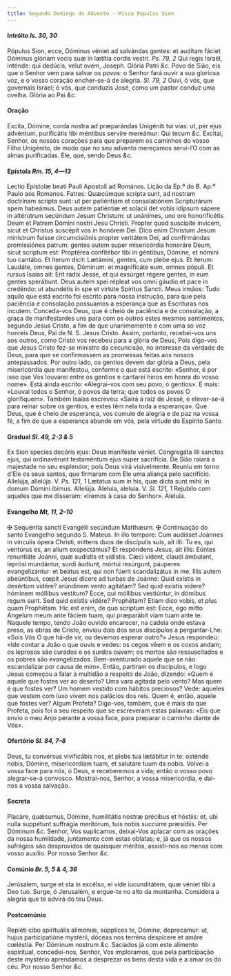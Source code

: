 ```yaml
---
title: Segundo Domingo do Advento - Missa Populus Sion
---
```


<h4 class="text-center">
  Intróito <em>Is. 30, 30</em>
</h4>

<div class="grid grid-cols-2 gap-5">
  <span class="text-justify">
    Pópulus Sion, ecce, Dóminus véniet ad salvándas gentes: et audítam fáciet
    Dóminus glóriam vocis suæ in lætítia cordis vestri.
    <em>Ps. 79, 2</em> Qui regis Israël, inténde: qui dedúcis, velut ovem, Joseph.
    Glória Patri <em>&c.</em>
  </span>
  <span class="text-justify">
    Povo de Sião, eis que o Senhor vem para salvar os povos: o Senhor fará ouvir
    a sua gloriosa voz, e o vosso coração encher-se-á de alegria.
    <em>Sl. 79, 2</em> Ouvi, ó vós, que governais Israel; ó vós, que conduzis José,
    como um pastor conduz uma ovelha. Glória ao Pai <em>&c.</em>
  </span>
</div>

<h4 class="text-center">Oração</h4>

<div class="grid grid-cols-2 gap-5">
  <span class="text-justify">
    Excita, Dómine, corda nostra ad præparándas Unigéniti tui vias: ut, per ejus
    advéntum, purificátis tibi méntibus servíre mereámur: Qui tecum <em>&c.</em>
  </span>
  <span class="text-justify">
    Excitai, Senhor, os nossos corações para que preparem os caminhos do vosso
    Filho Unigénito, de modo que no seu advento mereçamos servi-l’O com as almas
    purificadas. Ele, que, sendo Deus <em>&c.</em>
  </span>
</div>

<h4 class="text-center">
  Epístola <em>Rm. 15, 4—13</em>
</h4>

<div class="grid grid-cols-2 gap-5">
  <span class="text-justify">
    Lectio Epístolæ beati Pauli Apostoli ad Romános.
  </span>
  <span class="text-justify">Lição da Ep.ª do B. Ap.º Paulo aos Romanos.</span>
  <span class="text-justify">
    Fatres: Quæcúmque scripta sunt, ad nostram doctrínam scripta sunt: ut per
    patiéntiam et consolatiónem Scripturárum spem habeámus. Deus autem patiéntiæ
    et solácii det vobis idípsum sápere in altérutrum secúndum Jesum Christum:
    ut unánimes, uno ore honorificétis Deum et Patrem Dómini nostri Jesu
    Christi. Propter quod suscípite ínvicem, sicut et Christus suscépit vos in
    honórem Dei. Dico enim Christum Jesum minístrum fuísse circumcisiónis
    propter veritátem Dei, ad confirmándas promissiónes patrum: gentes autem
    super misericórdia honoráre Deum, sicut scriptum est: Proptérea confitébor
    tibi in géntibus, Dómine, et nómini tuo cantábo. Et íterum dicit: Lætámini,
    gentes, cum plebe ejus. Et iterum: Laudáte, omnes gentes, Dóminum: et
    magnificáte eum, omnes pópuli. Et rursus Isaías ait: Erit radix Jesse, et
    qui exsúrget régere gentes, in eum gentes sperábunt. Deus autem spei répleat
    vos omni gáudio et pace in credéndo: ut abundétis in spe et virtúte Spíritus
    Sancti.
  </span>
  <span class="text-justify">
    Meus irmãos: Tudo aquilo que está escrito foi escrito para nossa instrução,
    para que pela paciência e consolação possuamos a esperança que as Escrituras
    nos incutem. Conceda-vos Deus, que é cheio de paciência e de consolação, a
    graça de manifestardes uns para com os outros estes mesmos sentimentos,
    segundo Jesus Cristo, a fim de que unanimemente e com uma só voz honreis
    Deus, Pai de N. S. Jesus Cristo. Assim, portanto, recebei-vos uns aos
    outros, como Cristo vos recebeu para a glória de Deus, Pois digo-vos que
    Jesus Cristo fez-se ministro da circuncisão, no interesse da verdade de
    Deus, para que se confirmassem as promessas feitas aos nossos antepassados.
    Por outro lado, os gentios devem dar glória a Deus, pela misericórdia que
    manifestou, conforme o que está escrito: «Senhor, é por isso que Vos
    louvarei entre os gentios e cantarei hinos em honra do vosso nome». Está
    ainda escrito: «Alegrai-vos com seu povo, ó gentios». E mais: «Louvai todos
    o Senhor, ó povos da terra; que todos os povos O glorifiquem». Também Isaías
    escreveu: «Sairá a raiz de Jessé, e elevar-se-á para reinar sobre os
    gentios, e estes têm nela toda a esperança». Que Deus, que é cheio de
    esperança, vos cumule de alegria e de paz na vossa fé, a fim de que a
    esperança abunde em vós, pela virtude do Espírito Santo.
  </span>
</div>

<h4 class="text-center">
  Gradual <em>Sl. 49, 2-3 & 5</em>
</h4>

<div class="grid grid-cols-2 gap-5">
  <span class="text-justify">
    Ex Sion species decóris ejus: Deus maniféste véniet. Congregáta illi sanctos
    ejus, qui ordinavérunt testaméntum ejus super sacrifícia.
  </span>
  <span class="text-justify">
    De Sião raiará a majestade no seu esplendor; pois Deus virá visivelmente.
    Reuniu em torno d’Ele os seus santos, que firmaram com Ele uma aliança pelo
    sacrifício.
  </span>
  <span class="text-justify">
    Allelúja, allelúja. V. <em>Ps. 121, 1</em> Lætátus sum in his, quæ dicta
    sunt mihi: in domum Dómini íbimus. Allelúja.
  </span>
  <span class="text-justify">
    Aleluia, aleluia. V. <em>Sl. 121, 1</em> Rejubilo com aqueles que me
    disseram: «Iremos à casa do Senhor». Aleluia.
  </span>
</div>

<h4 class="text-center">
  Evangelho <em>Mt, 11, 2–10</em>
</h4>

<div class="grid grid-cols-2 gap-5">
  <span class="text-justify">
    <span class="text-red-500">&#10016;</span> Sequéntia sancti Evangélii
    secúndum Matthæum.
  </span>
  <span class="text-justify">
    <span class="text-red-500">&#10016;</span> Continuação do santo Evangelho
    segundo S. Mateus.
  </span>
  <span class="text-justify">
    In illo tempore: Cum audísset Joánnes in vínculis ópera Christi, mittens
    duos de discípulis suis, ait illi: Tu es, qui ventúrus es, an alium
    exspectámus? Et respóndens Jesus, ait illis: Eúntes renuntiáte Joánni, quæ
    audístis et vidístis. Cæci vident, claudi ámbulant, leprósi mundántur, surdi
    áudiunt, mórtui resúrgunt, páuperes evangelizántur: et beátus est, qui non
    fúerit scandalizátus in me. Illis autem abeúntibus, cœpit Jesus dícere ad
    turbas de Joánne: Quid exístis in desértum vidére? arúndinem vento agitátam?
    Sed quid exístis videre? hóminem móllibus vestitum? Ecce, qui móllibus
    vestiúntur, in dómibus regum sunt. Sed quid exístis vidére? Prophétam? Etiam
    dico vobis, et plus quam Prophétam. Hic est enim, de quo scriptum est: Ecce,
    ego mitto Angelum meum ante fáciem tuam, qui præparábit viam tuam ante te.
  </span>
  <span class="text-justify">
    Naquele tempo, tendo João ouvido encarecer, na cadeia onde estava preso, as
    obras de Cristo, enviou dois dos seus discípulos a perguntar-Lhe: «Sois Vós
    O que há-de vir, ou devemos esperar outro?» Jesus respondeu: «Ide contar a
    João o que ouvis e vedes: os cegos vêem e os coxos andam; os leprosos são
    curados e os surdos ouvem; os mortos são ressuscitados e os pobres são
    evangelizados. Bem-aventurado aquele que se não escandalizar por causa de
    mim». Então, partiram os discípulos, e logo Jesus começou a falar à multidão
    a respeito de João, dizendo: «Quem é aquele que fostes ver ao deserto? Uma
    vara agitada pelo vento? Mas quem é que fostes ver? Um homem vestido com
    hábitos preciosos? Vede: aqueles que vestem com luxo vivem nos palácios dos
    reis. Quem é, então, aquele que fostes ver? Algum Profeta? Digo-vos, também,
    que é mais do que Profeta, pois foi a seu respeito que se escreveram estas
    palavras: «Eis que envio o meu Anjo perante a vossa face, para preparar o
    caminho diante de Vós».
  </span>
</div>

<h4 class="text-center">
  Ofertório <em>Sl. 84, 7–8</em>
</h4>

<div class="grid grid-cols-2 gap-5">
  <span class="text-justify">
    Deus, tu convérsus vivificábis nos, et plebs tua lætábitur in te: osténde
    nobis, Dómine, misericórdiam tuam, et salutáre tuum da nobis.
  </span>
  <span class="text-justify">
    Volvei a vossa face para nós, ó Deus, e receberemos a vida; então o vosso
    povo alegrar-se-á convosco. Mostrai-nos, Senhor, a vossa misericórdia, e
    dai-nos a vossa salvação.
  </span>
</div>

<h4 class="text-center">Secreta</h4>

<div class="grid grid-cols-2 gap-5">
  <span class="text-justify">
    Placáre, quǽsumus, Dómine, humilitátis nostræ précibus et hóstiis: et, ubi
    nulla suppétunt suffrágia meritórum, tuis nobis succúrre præsídiis. Per
    Dóminum <em>&c.</em>
  </span>
  <span class="text-justify">
    Senhor, Vos suplicamos, deixai-Vos aplacar com as orações da nossa
    humildade, juntamente com estas oblatas; e, já que os nossos sufrágios são
    desprovidos de quaisquer méritos, assisti-nos ao menos com vosso auxílio.
    Por nosso Senhor <em>&c.</em>
  </span>
</div>

<h4 class="text-center">
  Comúnio <em>Br. 5, 5 & 4, 36</em>
</h4>

<div class="grid grid-cols-2 gap-5">
  <span class="text-justify">
    Jerúsalem, surge et sta in excélso, ei vide iucunditátem, quæ véniet tibi a
    Deo tuo.
  </span>
  <span class="text-justify">
    Surge, ó Jerusalém, e ergue-te no alto da montanha. Considera a alegria que
    te advirá do teu Deus.
  </span>
</div>

<h4 class="text-center">Postcomúnio</h4>

<div class="grid grid-cols-2 gap-5">
  <span class="text-justify">
    Repléti cibo spirituális alimóniæ, súpplices te, Dómine, deprecámur: ut,
    hujus participatióne mystérii, dóceas nos terréna despícere et amáre
    cœléstia. Per Dóminum nostrum <em>&c.</em>
  </span>
  <span class="text-justify">
    Saciados já com este alimento espiritual, concedei-nos, Senhor, Vos
    imploramos, que pela participação deste mystério aprendamos a desprezar os
    bens desta vida e a amar os do céu. Por nosso Senhor <em>&c.</em>
  </span>
</div>
